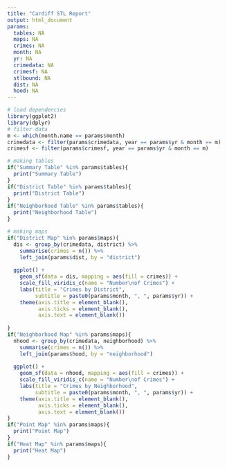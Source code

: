 ```yaml
---
title: "Cardiff STL Report"
output: html_document
params:
  tables: NA
  maps: NA
  crimes: NA
  month: NA
  yr: NA
  crimedata: NA
  crimesf: NA
  stlbound: NA
  dist: NA
  hood: NA
---
```


```r
# load dependencies
library(ggplot2)
library(dplyr)
# filter data
m <- which(month.name == params$month)
crimedata <- filter(params$crimedata, year == params$yr & month == m)
crimesf <- filter(params$crimesf, year == params$yr & month == m)
```


```r
# making tables
if("Summary Table" %in% params$tables){
  print("Summary Table")
}
if("District Table" %in% params$tables){
  print("District Table")
}
if("Neighborhood Table" %in% params$tables){
  print("Neighborhood Table")
}
```
 
```r
# making maps
if("District Map" %in% params$maps){
  dis <- group_by(crimedata, district) %>%
    summarise(crimes = n()) %>%
    left_join(params$dist, by = "district")
  
  ggplot() +
    geom_sf(data = dis, mapping = aes(fill = crimes)) +
    scale_fill_viridis_c(name = "Number\nof Crimes") +
    labs(title = "Crimes by District",
         subtitle = paste0(params$month, ", ", params$yr)) +
    theme(axis.title = element_blank(),
          axis.ticks = element_blank(),
          axis.text = element_blank())
    
}
if("Neighborhood Map" %in% params$maps){
  nhood <- group_by(crimedata, neighborhood) %>%
    summarise(crimes = n()) %>%
    left_join(params$hood, by = "neighborhood")
  
  ggplot() +
    geom_sf(data = nhood, mapping = aes(fill = crimes)) +
    scale_fill_viridis_c(name = "Number\nof Crimes") +
    labs(title = "Crimes by Neighborhood",
         subtitle = paste0(params$month, ", ", params$yr)) +
    theme(axis.title = element_blank(),
          axis.ticks = element_blank(),
          axis.text = element_blank())
}
if("Point Map" %in% params$maps){
  print("Point Map")
}
if("Heat Map" %in% params$maps){
  print("Heat Map")
}
```
 
 